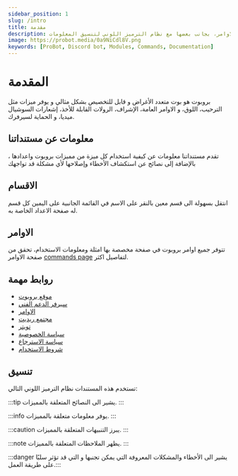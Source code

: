 ```yaml
---
sidebar_position: 1
slug: /intro
title: مقدمة
description: هذا القسم للمقدمة في مستندات بروبوت. يوفر نظرة عامة على مميزات البروبوت، الاقسام، و الاوامر، بجانب بعضها مع نظام الترميز اللوني لتنسيق المعلومات.
image: https://probot.media/0a9NiCdl8V.png
keywords: [ProBot, Discord bot, Modules, Commands, Documentation]
---
```


# المقدمة 

بروبوت هو بوت متعدد الأغراض و قابل للتخصيص بشكل مثالي و يوفر ميزات مثل الترحيب، اللوق، و الاوامر العامة، الإشراف، الرولات القابلة للأخذ، إشعارات السوشيال ميديا، و الحماية لسيرفرك.

## معلومات عن مستنداتنا

تقدم مستنداتنا معلومات عن كيفية استخدام كل ميزة من مميزات بروبوت واعدادها ، بالإضافة إلى نصائح عن استكشاف الأخطاء وإصلاحها لأي مشكلة قد تواجهك

## الاقسام

انتقل بسهولة الى قسم معين بالنقر على الاسم في القائمة الجانبية على اليمين كل قسم له صفحة الاعداد الخاصة به.

## الاوامر 

تتوفر جميع اوامر بروبوت في صفحة مخصصة بها امثلة ومعلومات الاستخدام، تحقق من صفحة الاوامر [commands page](https://probot.io/commands) لتفاصيل اكثر.

## روابط مهمة

- [موقع بروبوت](https://probot.io/)
- [سيرفر الدعم الفني](https://discord.gg/probot)
- [الاوامر](https://probot.io/commands)
- [مجتمع ريديت](https://www.reddit.com/r/probot)
- [تويتر](https://twitter.com/tryProBot)
- [سياسة الخصوصية](https://probot.io/privacy-policy)
- [سياسة الاسترجاع](https://probot.io/refund-policy)
- [شروط الاستخدام](https://probot.io/terms-of-use)

## تنسيق

تستخدم هذه المستندات نظام الترميز اللوني التالي:

:::tip
يشير الى النصائح المتعلقة بالمميزات.
:::

:::info
يوفر معلومات متعلقة بالمميزات.
:::

:::caution
يبرز التنبيهات المتعلقة بالمميزات.
:::

:::note
يظهر الملاحظات المتعلقة بالمميزات.
:::

:::danger
يشير الى الأخطاء والمشكلات المعروفة التي يمكن تجنبها و التي قد تؤثر سلبًا على طريقة العمل.:::
